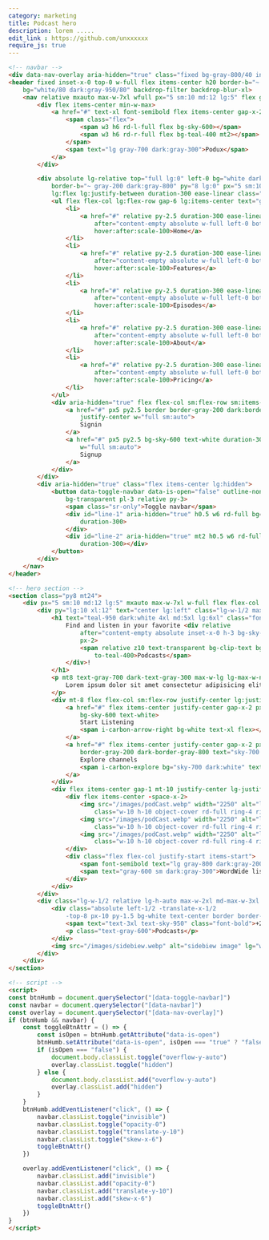 ```yaml
---
category: marketing
title: Podcast hero
description: lorem .....
edit_link : https://github.com/unxxxxxx
require_js: true
---
```



```html
<!-- navbar -->
<div data-nav-overlay aria-hidden="true" class="fixed bg-gray-800/40 inset-0 z-30 hidden lg:hidden"></div>
<header fixed inset-x-0 top-0 w-full flex items-center h20 border-b="~ gray-100 dark:gray-900" z40
    bg="white/80 dark:gray-950/80" backdrop-filter backdrop-blur-xl>
    <nav relative mxauto max-w-7xl wfull px="5 sm:10 md:12 lg:5" flex gap-x-5 justify-between items-center>
        <div flex items-center min-w-max>
            <a href="#" text-xl font-semibold flex items-center gap-x-2>
                <span class="flex">
                    <span w3 h6 rd-l-full flex bg-sky-600></span>
                    <span w3 h6 rd-r-full flex bg-teal-400 mt2></span>
                </span>
                <span text="lg gray-700 dark:gray-300">Podux</span>
            </a>
        </div>

        <div absolute lg-relative top="full lg:0" left-0 bg="white dark:gray-950 lg:transparent"
            border-b="~ gray-200 dark:gray-800" py="8 lg:0" px="5 sm:10 md:12 lg:0" lg:border-none w-full
            lg:flex lg:justify-between duration-300 ease-linear class="translate-y-10 skew-x-6 opacity-0 invisible lg:visible lg:skew-x-0 lg:translate-y-0 lg:opacity-100" data-navbar>
            <ul flex flex-col lg:flex-row gap-6 lg:items-center text="gray-700 dark:gray-300" lg-w-full lg-justify-center>
                <li>
                    <a href="#" relative py-2.5 duration-300 ease-linear hover:text-sky-600
                        after="content-empty absolute w-full left-0 bottom-0 h-px rd-md origin-left ease-linear duration-300 scale-x-0 bg-sky-600"
                        hover:after:scale-100>Home</a>
                </li>
                <li>
                    <a href="#" relative py-2.5 duration-300 ease-linear hover:text-sky-600
                        after="content-empty absolute w-full left-0 bottom-0 h-px rd-md origin-left ease-linear duration-300 scale-x-0 bg-sky-600"
                        hover:after:scale-100>Features</a>
                </li>
                <li>
                    <a href="#" relative py-2.5 duration-300 ease-linear hover:text-sky-600
                        after="content-empty absolute w-full left-0 bottom-0 h-px rd-md origin-left ease-linear duration-300 scale-x-0 bg-sky-600"
                        hover:after:scale-100>Episodes</a>
                </li>
                <li>
                    <a href="#" relative py-2.5 duration-300 ease-linear hover:text-sky-600
                        after="content-empty absolute w-full left-0 bottom-0 h-px rd-md origin-left ease-linear duration-300 scale-x-0 bg-sky-600"
                        hover:after:scale-100>About</a>
                </li>
                <li>
                    <a href="#" relative py-2.5 duration-300 ease-linear hover:text-sky-600
                        after="content-empty absolute w-full left-0 bottom-0 h-px rd-md origin-left ease-linear duration-300 scale-x-0 bg-sky-600"
                        hover:after:scale-100>Pricing</a>
                </li>
            </ul>
            <div aria-hidden="true" flex flex-col sm:flex-row sm:items-center gap-4 lg:min-w-max mt="10 lg:0">
                <a href="#" px5 py2.5 border border-gray-200 dark:border-gray-800 text-sky-700 dark:text-white flex
                    justify-center w="full sm:auto">
                    Signin
                </a>
                <a href="#" px5 py2.5 bg-sky-600 text-white duration-300 ease-linear flex justify-center
                    w="full sm:auto">
                    Signup
                </a>
            </div>
        </div>
        <div aria-hidden="true" class="flex items-center lg:hidden">
            <button data-toggle-navbar data-is-open="false" outline-none border="l l-sky-100 dark:l-gray-800"
                bg-transparent pl-3 relative py-3>
                <span class="sr-only">Toggle navbar</span>
                <div id="line-1" aria-hidden="true" h0.5 w6 rd-full bg="gray-800 dark:gray-200" transition
                    duration-300>
                </div>
                <div id="line-2" aria-hidden="true" mt2 h0.5 w6 rd-full bg="gray-800 dark:gray-200" transition
                    duration-300></div>
            </button>
        </div>
    </nav>
</header>

<!-- hero section -->
<section class="py8 mt24">
    <div px="5 sm:10 md:12 lg:5" mxauto max-w-7xl w-full flex flex-col lg-flex-row lg-items-stretch gap-10>
        <div py="lg:10 xl:12" text="center lg:left" class="lg-w-1/2 max-w-2xl md-max-w-3xl mx-auto">
            <h1 text="teal-950 dark:white 4xl md:5xl lg:6xl" class="font-semibold leading-tight">
                Find and listen in your favorite <div relative
                    after="content-empty absolute inset-x-0 h-3 bg-sky-100 dark:bg-sky-950 bottom-2" inline-block
                    px-2>
                    <span relative z10 text-transparent bg-clip-text bg-gradient-to-tr from-sky-800
                        to-teal-400>Podcasts</span>
                </div>!
            </h1>
            <p mt8 text-gray-700 dark-text-gray-300 max-w-lg lg-max-w-none mx-auto>
                Lorem ipsum dolor sit amet consectetur adipisicing elit. Illum, beatae omnis ipsa magnam neque ut
            </p>
            <div mt-8 flex flex-col sm:flex-row justify-center lg:justify-start gap-4>
                <a href="#" flex items-center justify-center gap-x-2 px-5 py-2.5 border border-transparent
                    bg-sky-600 text-white>
                    Start Listening
                    <span i-carbon-arrow-right bg-white text-xl flex></span>
                </a>
                <a href="#" flex items-center justify-center gap-x-2 px-5 py-2.5 border
                    border-gray-200 dark-border-gray-800 text="sky-700 dark:white">
                    Explore channels
                    <span i-carbon-explore bg="sky-700 dark:white" text-xl></span>
                </a>
            </div>
            <div flex items-center gap-1 mt-10 justify-center lg-justify-start gap-x-3>
                <div flex items-center -space-x-2>
                    <img src="/images/podCast.webp" width="2250" alt="listener avatar"
                        class="w-10 h-10 object-cover rd-full ring-4 ring-white dark:ring-gray-950">
                    <img src="/images/podCast.webp" width="2250" alt="listener avatar"
                        class="w-10 h-10 object-cover rd-full ring-4 ring-white dark:ring-gray-950">
                    <img src="/images/podCast.webp" width="2250" alt="listener avatar"
                        class="w-10 h-10 object-cover rd-full ring-4 ring-white dark:ring-gray-950">
                </div>
                <div class="flex flex-col justify-start items-start">
                    <span font-semibold text="lg gray-800 dark:gray-200">+12k</span>
                    <span text="gray-600 sm dark:gray-300">WordWide listners</span>
                </div>
            </div>
        </div>
        <div class="lg-w-1/2 relative lg-h-auto max-w-2xl md-max-w-3xl mx-auto">
            <div class="absolute left-1/2 -translate-x-1/2 
                -top-8 px-10 py-1.5 bg-white text-center border border-gray-100 shadow-lg shadow-gray-200/40">
                <span text="text-3xl text-sky-950" class="font-bold">+25</span>
                <p class="text-gray-600">Podcasts</p>
            </div>
            <img src="/images/sidebiew.webp" alt="sidebiew image" lg="w-full h-full" object-cover>
        </div>
    </div>
</section>

<!-- script -->
<script>
const btnHumb = document.querySelector("[data-toggle-navbar]")
const navbar = document.querySelector("[data-navbar]")
const overlay = document.querySelector("[data-nav-overlay]")
if (btnHumb && navbar) {
    const toggleBtnAttr = () => {
        const isOpen = btnHumb.getAttribute("data-is-open")
        btnHumb.setAttribute("data-is-open", isOpen === "true" ? "false" : "true")
        if (isOpen === "false") {
            document.body.classList.toggle("overflow-y-auto")
            overlay.classList.toggle("hidden")
        } else {
            document.body.classList.add("overflow-y-auto")
            overlay.classList.add("hidden")
        }
    }
    btnHumb.addEventListener("click", () => {
        navbar.classList.toggle("invisible")
        navbar.classList.toggle("opacity-0")
        navbar.classList.toggle("translate-y-10")
        navbar.classList.toggle("skew-x-6")
        toggleBtnAttr()
    })

    overlay.addEventListener("click", () => {
        navbar.classList.add("invisible")
        navbar.classList.add("opacity-0")
        navbar.classList.add("translate-y-10")
        navbar.classList.add("skew-x-6")
        toggleBtnAttr()
    })
}
</script>
```